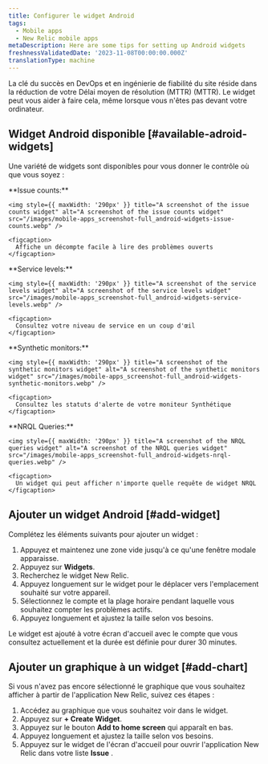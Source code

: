 ```yaml
---
title: Configurer le widget Android
tags:
  - Mobile apps
  - New Relic mobile apps
metaDescription: Here are some tips for setting up Android widgets
freshnessValidatedDate: '2023-11-08T00:00:00.000Z'
translationType: machine
---
```


La clé du succès en DevOps et en ingénierie de fiabilité du site réside dans la réduction de votre Délai moyen de résolution (MTTR) (MTTR). Le widget peut vous aider à faire cela, même lorsque vous n'êtes pas devant votre ordinateur.

## Widget Android disponible [#available-adroid-widgets]

Une variété de widgets sont disponibles pour vous donner le contrôle où que vous soyez :

<SideBySide>
  <Side>
    <DNT>
      **Issue counts:**
    </DNT>

    <img style={{ maxWidth: '290px' }} title="A screenshot of the issue counts widget" alt="A screenshot of the issue counts widget" src="/images/mobile-apps_screenshot-full_android-widgets-issue-counts.webp" />

    <figcaption>
      Affiche un décompte facile à lire des problèmes ouverts
    </figcaption>
  </Side>

  <Side>
    <DNT>
      **Service levels:**
    </DNT>

    <img style={{ maxWidth: '290px' }} title="A screenshot of the service levels widget" alt="A screenshot of the service levels widget" src="/images/mobile-apps_screenshot-full_android-widgets-service-levels.webp" />

    <figcaption>
      Consultez votre niveau de service en un coup d'œil
    </figcaption>
  </Side>

  <Side>
    <DNT>
      **Synthetic monitors:**
    </DNT>

    <img style={{ maxWidth: '290px' }} title="A screenshot of the synthetic monitors widget" alt="A screenshot of the synthetic monitors widget" src="/images/mobile-apps_screenshot-full_android-widgets-synthetic-monitors.webp" />

    <figcaption>
      Consultez les statuts d'alerte de votre moniteur Synthétique
    </figcaption>
  </Side>

  <Side>
    <DNT>
      **NRQL Queries:**
    </DNT>

    <img style={{ maxWidth: '290px' }} title="A screenshot of the NRQL queries widget" alt="A screenshot of the NRQL queries widget" src="/images/mobile-apps_screenshot-full_android-widgets-nrql-queries.webp" />

    <figcaption>
      Un widget qui peut afficher n'importe quelle requête de widget NRQL
    </figcaption>
  </Side>
</SideBySide>

## Ajouter un widget Android [#add-widget]

Complétez les éléments suivants pour ajouter un widget :

1. Appuyez et maintenez une zone vide jusqu'à ce qu'une fenêtre modale apparaisse.
2. Appuyez sur <DNT>**Widgets**</DNT>.
3. Recherchez le widget New Relic.
4. Appuyez longuement sur le widget pour le déplacer vers l'emplacement souhaité sur votre appareil.
5. Sélectionnez le compte et la plage horaire pendant laquelle vous souhaitez compter les problèmes actifs.
6. Appuyez longuement et ajustez la taille selon vos besoins.

Le widget est ajouté à votre écran d'accueil avec le compte que vous consultez actuellement et la durée est définie pour durer 30 minutes.

## Ajouter un graphique à un widget [#add-chart]

Si vous n'avez pas encore sélectionné le graphique que vous souhaitez afficher à partir de l'application New Relic, suivez ces étapes :

1. Accédez au graphique que vous souhaitez voir dans le widget.
2. Appuyez sur <DNT>**+ Create Widget**</DNT>.
3. Appuyez sur le bouton <DNT>**Add to home screen**</DNT> qui apparaît en bas.
4. Appuyez longuement et ajustez la taille selon vos besoins.
5. Appuyez sur le widget de l'écran d'accueil pour ouvrir l'application New Relic dans votre liste <DNT>**Issue**</DNT> .